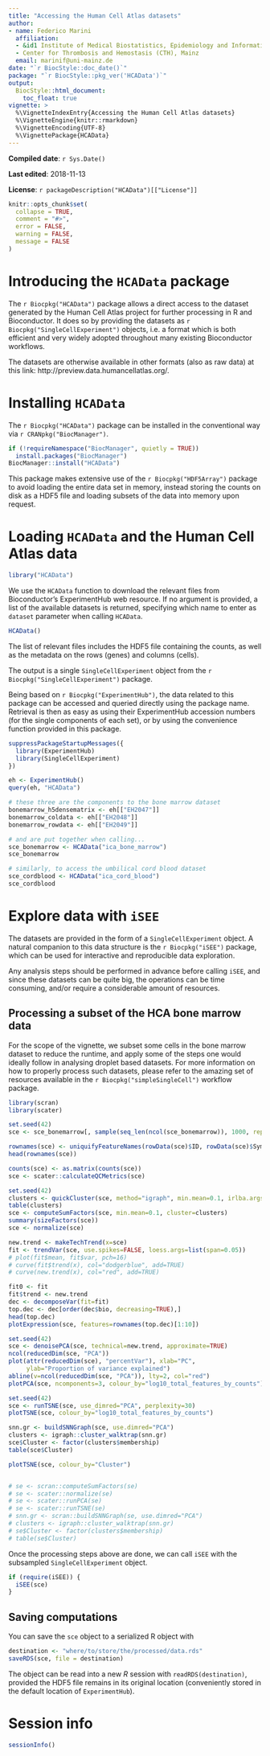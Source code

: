 ```yaml
---
title: "Accessing the Human Cell Atlas datasets"
author:
- name: Federico Marini
  affiliation: 
  - &id1 Institute of Medical Biostatistics, Epidemiology and Informatics (IMBEI), Mainz
  - Center for Thrombosis and Hemostasis (CTH), Mainz
  email: marinif@uni-mainz.de
date: "`r BiocStyle::doc_date()`"
package: "`r BiocStyle::pkg_ver('HCAData')`"
output: 
  BiocStyle::html_document:
    toc_float: true
vignette: >
  %\VignetteIndexEntry{Accessing the Human Cell Atlas datasets}
  %\VignetteEngine{knitr::rmarkdown}
  %\VignetteEncoding{UTF-8}
  %\VignettePackage{HCAData}
---
```


**Compiled date**: `r Sys.Date()`

**Last edited**: 2018-11-13

**License**: `r packageDescription("HCAData")[["License"]]`

```r
knitr::opts_chunk$set(
  collapse = TRUE,
  comment = "#>",
  error = FALSE,
  warning = FALSE,
  message = FALSE
)
```

# Introducing the `HCAData` package

The `r Biocpkg("HCAData")` package allows a direct access to the dataset generated by the Human Cell Atlas project for further processing in R and Bioconductor.
It does so by providing the datasets as `r Biocpkg("SingleCellExperiment")` objects, i.e. a format which is both efficient and very widely adopted throughout many existing Bioconductor workflows.

The datasets are otherwise available in other formats (also as raw data) at this link: http://preview.data.humancellatlas.org/.

# Installing `HCAData`

The `r Biocpkg("HCAData")` package can be installed in the conventional way via `r CRANpkg("BiocManager")`.

```r
if (!requireNamespace("BiocManager", quietly = TRUE))
  install.packages("BiocManager")
BiocManager::install("HCAData")
```

This package makes extensive use of the `r Biocpkg("HDF5Array")` package to avoid loading the entire data set in memory, instead storing the counts on disk as a HDF5 file and loading subsets of the data into memory upon request.

# Loading `HCAData` and the Human Cell Atlas data

```r
library("HCAData")
```

We use the `HCAData` function to download the relevant files from Bioconductor's ExperimentHub web resource. 
If no argument is provided, a list of the available datasets is returned, specifying which name to enter as `dataset` parameter when calling `HCAData`.

```r
HCAData()
```

The list of relevant files includes the HDF5 file containing the counts, as well as the metadata on the rows (genes) and columns (cells). 

The output is a single `SingleCellExperiment` object from the `r Biocpkg("SingleCellExperiment")` package. 

Being based on `r Biocpkg("ExperimentHub")`, the data related to this package can be accessed and queried directly using the package name. 
Retrieval is then as easy as using their ExperimentHub accession numbers (for the single components of each set), or by using the convenience function provided in this package.

```r
suppressPackageStartupMessages({
  library(ExperimentHub)
  library(SingleCellExperiment)
})

eh <- ExperimentHub()
query(eh, "HCAData")

# these three are the components to the bone marrow dataset
bonemarrow_h5densematrix <- eh[["EH2047"]]
bonemarrow_coldata <- eh[["EH2048"]]
bonemarrow_rowdata <- eh[["EH2049"]]

# and are put together when calling...
sce_bonemarrow <- HCAData("ica_bone_marrow")
sce_bonemarrow

# similarly, to access the umbilical cord blood dataset
sce_cordblood <- HCAData("ica_cord_blood")
sce_cordblood
```

# Explore data with `iSEE`

The datasets are provided in the form of a `SingleCellExperiment` object. 
A natural companion to this data structure is the `r Biocpkg("iSEE")` package, which can be used for interactive and reproducible data exploration.

Any analysis steps should be performed in advance before calling `iSEE`, and since these datasets can be quite big, the operations can be time consuming, and/or require a considerable amount of resources.

## Processing a subset of the HCA bone marrow data

For the scope of the vignette, we subset some cells in the bone marrow dataset to reduce the runtime, and apply some of the steps one would ideally follow in analysing droplet based datasets.
For more information on how to properly process such datasets, please refer to the amazing set of resources available in the `r Biocpkg("simpleSingleCell")` workflow package.

```r
library(scran)
library(scater)

set.seed(42)
sce <- sce_bonemarrow[, sample(seq_len(ncol(sce_bonemarrow)), 1000, replace = FALSE)]

rownames(sce) <- uniquifyFeatureNames(rowData(sce)$ID, rowData(sce)$Symbol)
head(rownames(sce))

counts(sce) <- as.matrix(counts(sce))
sce <- scater::calculateQCMetrics(sce)

set.seed(42)
clusters <- quickCluster(sce, method="igraph", min.mean=0.1, irlba.args=list(maxit=1000))
table(clusters)
sce <- computeSumFactors(sce, min.mean=0.1, cluster=clusters)
summary(sizeFactors(sce))
sce <- normalize(sce)

new.trend <- makeTechTrend(x=sce)
fit <- trendVar(sce, use.spikes=FALSE, loess.args=list(span=0.05))
# plot(fit$mean, fit$var, pch=16)
# curve(fit$trend(x), col="dodgerblue", add=TRUE)
# curve(new.trend(x), col="red", add=TRUE)

fit0 <- fit
fit$trend <- new.trend
dec <- decomposeVar(fit=fit)
top.dec <- dec[order(dec$bio, decreasing=TRUE),] 
head(top.dec)
plotExpression(sce, features=rownames(top.dec)[1:10])

set.seed(42)
sce <- denoisePCA(sce, technical=new.trend, approximate=TRUE)
ncol(reducedDim(sce, "PCA"))
plot(attr(reducedDim(sce), "percentVar"), xlab="PC",
     ylab="Proportion of variance explained")
abline(v=ncol(reducedDim(sce, "PCA")), lty=2, col="red")
plotPCA(sce, ncomponents=3, colour_by="log10_total_features_by_counts")

set.seed(42)
sce <- runTSNE(sce, use_dimred="PCA", perplexity=30)
plotTSNE(sce, colour_by="log10_total_features_by_counts")

snn.gr <- buildSNNGraph(sce, use.dimred="PCA")
clusters <- igraph::cluster_walktrap(snn.gr)
sce$Cluster <- factor(clusters$membership)
table(sce$Cluster)

plotTSNE(sce, colour_by="Cluster")


# se <- scran::computeSumFactors(se)
# se <- scater::normalize(se)
# se <- scater::runPCA(se)
# se <- scater::runTSNE(se)
# snn.gr <- scran::buildSNNGraph(se, use.dimred="PCA")
# clusters <- igraph::cluster_walktrap(snn.gr)
# se$Cluster <- factor(clusters$membership)
# table(se$Cluster)
```

Once the processing steps above are done, we can call `iSEE` with the subsampled `SingleCellExperiment` object. 

```r
if (require(iSEE)) {
  iSEE(sce)
}
```

## Saving computations

You can save the `sce` object to a serialized R object with 

```r
destination <- "where/to/store/the/processed/data.rds"
saveRDS(sce, file = destination)
```

The object can be read into a new _R_ session with `readRDS(destination)`, provided the HDF5 file remains in its original location (conveniently stored in the default location of `ExperimentHub`).

# Session info

```r
sessionInfo()
```
